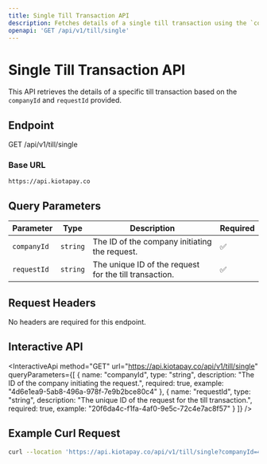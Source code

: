 ```yaml
---
title: Single Till Transaction API
description: Fetches details of a single till transaction using the `companyId` and `requestId`.
openapi: 'GET /api/v1/till/single'
---
```


# Single Till Transaction API

This API retrieves the details of a specific till transaction based on the `companyId` and `requestId` provided.

## Endpoint

GET /api/v1/till/single


### Base URL

`https://api.kiotapay.co`

## Query Parameters

| Parameter   | Type     | Description                          | Required |
|-------------|----------|--------------------------------------|----------|
| `companyId` | `string` | The ID of the company initiating the request. | ✅       |
| `requestId` | `string` | The unique ID of the request for the till transaction. | ✅       |

## Request Headers

No headers are required for this endpoint.

## Interactive API

<InteractiveApi
  method="GET"
  url="https://api.kiotapay.co/api/v1/till/single"
  queryParameters={[
    {
      name: "companyId",
      type: "string",
      description: "The ID of the company initiating the request.",
      required: true,
      example: "4d6e1ea9-5ab8-496a-978f-7e9b2bce80c4"
    },
    {
      name: "requestId",
      type: "string",
      description: "The unique ID of the request for the till transaction.",
      required: true,
      example: "20f6da4c-f1fa-4af0-9e5c-72c4e7ac8f57"
    }
  ]}
/>

## Example Curl Request

```bash
curl --location 'https://api.kiotapay.co/api/v1/till/single?companyId=4d6e1ea9-5ab8-496a-978f-7e9b2bce80c4&requestId=20f6da4c-f1fa-4af0-9e5c-72c4e7ac8f57'
